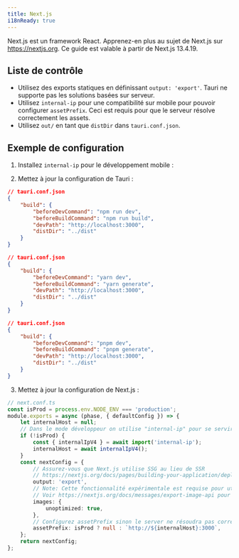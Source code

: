 ---
title: Next.js
i18nReady: true
---


Next.js est un framework React. Apprenez-en plus au sujet de Next.js sur https://nextjs.org. Ce guide est valable à partir de Next.js 13.4.19.


## Liste de contrôle

- Utilisez des exports statiques en définissant `output: 'export'`. Tauri ne supporte pas les solutions basées sur serveur.
- Utilisez `internal-ip` pour une compatibilité sur mobile pour pouvoir configurer `assetPrefix`. Ceci est requis pour que le serveur résolve correctement les assets.
- Utilisez `out/` en tant que `distDir` dans `tauri.conf.json`.

## Exemple de configuration


1. Installez `internal-ip` pour le développement mobile :

<CommandTabs
	npm="npm install --save-dev internal-ip"
	yarn="yarn add -D internal-ip"
	pnpm="pnpm add -D internal-ip"
/>

2. Mettez à jour la configuration de Tauri :

<Tabs>
	<TabItem label="npm">

```json
// tauri.conf.json
{
	"build": {
		"beforeDevCommand": "npm run dev",
		"beforeBuildCommand": "npm run build",
		"devPath": "http://localhost:3000",
		"distDir": "../dist"
	}
}
```

</TabItem>
<TabItem label="yarn">

```json
// tauri.conf.json
{
	"build": {
		"beforeDevCommand": "yarn dev",
		"beforeBuildCommand": "yarn generate",
		"devPath": "http://localhost:3000",
		"distDir": "../dist"
	}
}
```

</TabItem>
<TabItem label="pnpm">

```json
// tauri.conf.json
{
	"build": {
		"beforeDevCommand": "pnpm dev",
		"beforeBuildCommand": "pnpm generate",
		"devPath": "http://localhost:3000",
		"distDir": "../dist"
	}
}
```

</TabItem>
</Tabs>

3. Mettez à jour la configuration de Next.js :

```ts
// next.conf.ts
const isProd = process.env.NODE_ENV === 'production';
module.exports = async (phase, { defaultConfig }) => {
	let internalHost = null;
	// Dans le mode développeur on utilise "internal-ip" pour se servir des assets.
	if (!isProd) {
		const { internalIpV4 } = await import('internal-ip');
		internalHost = await internalIpV4();
	}
	const nextConfig = {
		// Assurez-vous que Next.js utilise SSG au lieu de SSR
		// https://nextjs.org/docs/pages/building-your-application/deploying/static-exports
		output: 'export',
		// Note: Cette fonctionnalité expérimentale est requise pour utiliser NextJS Image en mode SSG.
		// Voir https://nextjs.org/docs/messages/export-image-api pour des solutions différentes.
		images: {
			unoptimized: true,
		},
		// Configurez assetPrefix sinon le server ne résoudra pas correctement vos assets.
		assetPrefix: isProd ? null : `http://${internalHost}:3000`,
	};
	return nextConfig;
};
```